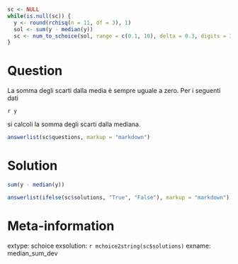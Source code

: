 ```r
sc <- NULL
while(is.null(sc)) {
  y <- round(rchisq(n = 11, df = 3), 1)
  sol <- sum(y - median(y))
  sc <- num_to_schoice(sol, range = c(0.1, 10), delta = 0.3, digits = 3)
}
```

Question
========
La somma degli scarti dalla media è sempre uguale a zero. Per i seguenti dati

`r y`

si calcoli la somma degli scarti dalla mediana.

```r
answerlist(sc$questions, markup = "markdown")
```

Solution
========

```r
sum(y - median(y))
```

```r
answerlist(ifelse(sc$solutions, "True", "False"), markup = "markdown")
```

Meta-information
================
extype: schoice
exsolution: `r mchoice2string(sc$solutions)`
exname: median_sum_dev

